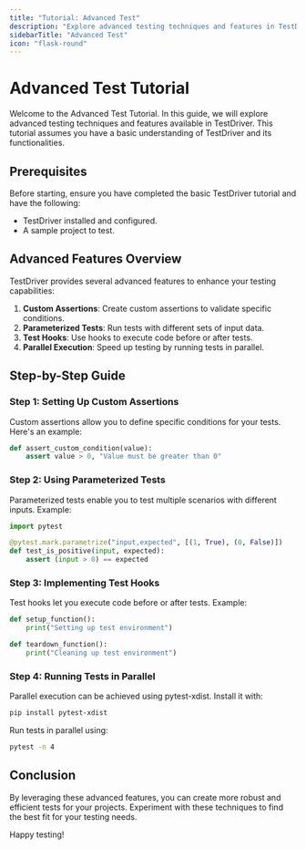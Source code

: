 ```yaml
---
title: "Tutorial: Advanced Test"
description: "Explore advanced testing techniques and features in TestDriver."
sidebarTitle: "Advanced Test"
icon: "flask-round"
---
```


# Advanced Test Tutorial

Welcome to the Advanced Test Tutorial. In this guide, we will explore advanced testing techniques and features available in TestDriver. This tutorial assumes you have a basic understanding of TestDriver and its functionalities.

## Prerequisites

Before starting, ensure you have completed the basic TestDriver tutorial and have the following:

- TestDriver installed and configured.
- A sample project to test.

## Advanced Features Overview

TestDriver provides several advanced features to enhance your testing capabilities:

1. **Custom Assertions**: Create custom assertions to validate specific conditions.
2. **Parameterized Tests**: Run tests with different sets of input data.
3. **Test Hooks**: Use hooks to execute code before or after tests.
4. **Parallel Execution**: Speed up testing by running tests in parallel.

## Step-by-Step Guide

### Step 1: Setting Up Custom Assertions

Custom assertions allow you to define specific conditions for your tests. Here's an example:

```python
def assert_custom_condition(value):
    assert value > 0, "Value must be greater than 0"
```

### Step 2: Using Parameterized Tests

Parameterized tests enable you to test multiple scenarios with different inputs. Example:

```python
import pytest

@pytest.mark.parametrize("input,expected", [(1, True), (0, False)])
def test_is_positive(input, expected):
    assert (input > 0) == expected
```

### Step 3: Implementing Test Hooks

Test hooks let you execute code before or after tests. Example:

```python
def setup_function():
    print("Setting up test environment")

def teardown_function():
    print("Cleaning up test environment")
```

### Step 4: Running Tests in Parallel

Parallel execution can be achieved using pytest-xdist. Install it with:

```bash
pip install pytest-xdist
```

Run tests in parallel using:

```bash
pytest -n 4
```

## Conclusion

By leveraging these advanced features, you can create more robust and efficient tests for your projects. Experiment with these techniques to find the best fit for your testing needs.

Happy testing!
